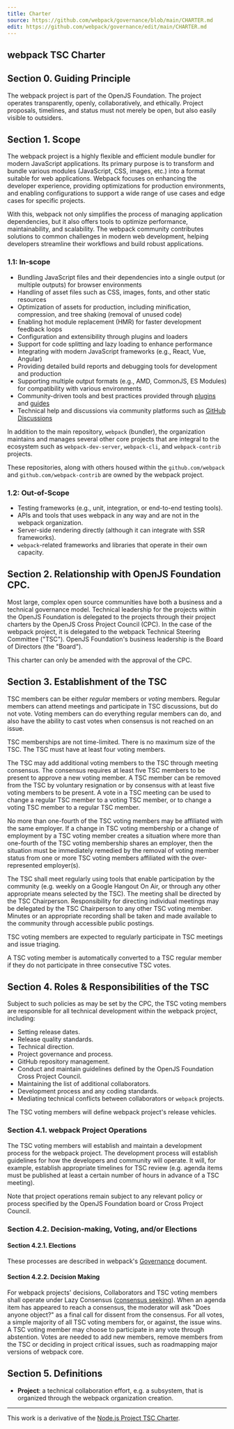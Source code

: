 ```yaml
---
title: Charter
source: https://github.com/webpack/governance/blob/main/CHARTER.md
edit: https://github.com/webpack/governance/edit/main/CHARTER.md
---
```


## webpack TSC Charter

## Section 0. Guiding Principle

The webpack project is part of the OpenJS Foundation. The project operates transparently, openly, collaboratively,
and ethically. Project proposals, timelines, and status must not merely be open, but also easily visible to outsiders.

## Section 1. Scope

The webpack project is a highly flexible and efficient module bundler for modern JavaScript applications. Its primary
purpose is to transform and bundle various modules (JavaScript, CSS, images, etc.) into a format suitable for web
applications. Webpack focuses on enhancing the developer experience, providing optimizations for production environments,
and enabling configurations to support a wide range of use cases and edge cases for specific projects.

With this, webpack not only simplifies the process of managing application dependencies, but it also offers tools to
optimize performance, maintainability, and scalability. The webpack community contributes solutions to common challenges
in modern web development, helping developers streamline their workflows and build robust applications.

### 1.1: In-scope

- Bundling JavaScript files and their dependencies into a single output (or multiple outputs) for browser environments
- Handling of asset files such as CSS, images, fonts, and other static resources
- Optimization of assets for production, including minification, compression, and tree shaking (removal of unused code)
- Enabling hot module replacement (HMR) for faster development feedback loops
- Configuration and extensibility through plugins and loaders
- Support for code splitting and lazy loading to enhance performance
- Integrating with modern JavaScript frameworks (e.g., React, Vue, Angular)
- Providing detailed build reports and debugging tools for development and production
- Supporting multiple output formats (e.g., AMD, CommonJS, ES Modules) for compatibility with various environments
- Community-driven tools and best practices provided through
  [plugins](https://webpack.js.org/plugins/) and [guides](https://webpack.js.org/guides/)
- Technical help and discussions via community platforms such as
  [GitHub Discussions](https://github.com/webpack/webpack/discussions)

In addition to the main repository, `webpack` (bundler), the organization maintains and manages several other core
projects that are integral to the ecosystem such as `webpack-dev-server`, `webpack-cli`, and `webpack-contrib` projects.

These repositories, along with others housed within the `github.com/webpack` and `github.com/webpack-contrib` are owned by the webpack project.

### 1.2: Out-of-Scope

- Testing frameworks (e.g., unit, integration, or end-to-end testing tools).
- APIs and tools that uses webpack in any way and are not in the webpack organization.
- Server-side rendering directly (although it can integrate with SSR frameworks).
- `webpack`-related frameworks and libraries that operate in their own capacity.

## Section 2. Relationship with OpenJS Foundation CPC.

Most large, complex open source communities have both a business and a technical governance model. Technical leadership
for the projects within the OpenJS Foundation is delegated to the projects through their project charters by the OpenJS
Cross Project Council (CPC). In the case of the webpack project, it is delegated to the webpack Technical Steering
Committee ("TSC"). OpenJS Foundation's business leadership is the Board of Directors (the "Board").

This charter can only be amended with the approval of the CPC.

## Section 3. Establishment of the TSC

TSC members can be either _regular_ members or _voting_ members. Regular members can attend meetings and participate in
TSC discussions, but do not vote. Voting members can do everything regular members can do, and also have the ability to
cast votes when consensus is not reached on an issue.

TSC memberships are not time-limited. There is no maximum size of the TSC. The TSC must have at least four voting
members.

The TSC may add additional voting members to the TSC through meeting consensus. The consensus requires at least five TSC members to be present to approve a new voting member. A TSC member can be removed from the TSC by voluntary
resignation or by consensus with at least five voting members to be present. A vote in a TSC meeting can be used to change a regular TSC member to a voting
TSC member, or to change a voting TSC member to a regular TSC member.

No more than one-fourth of the TSC voting members may be affiliated with the same employer. If a change in TSC voting
membership or a change of employment by a TSC voting member creates a situation where more than one-fourth of the TSC
voting membership shares an employer, then the situation must be immediately remedied by the removal of voting member
status from one or more TSC voting members affiliated with the over-represented employer(s).

The TSC shall meet regularly using tools that enable participation by the community (e.g. weekly on a Google Hangout On
Air, or through any other appropriate means selected by the TSC). The meeting shall be directed by the TSC Chairperson.
Responsibility for directing individual meetings may be delegated by the TSC Chairperson to any other TSC voting member.
Minutes or an appropriate recording shall be taken and made available to the community through accessible public
postings.

TSC voting members are expected to regularly participate in TSC meetings and issue triaging.

A TSC voting member is automatically converted to a TSC regular member if they do not participate in three consecutive
TSC votes.

## Section 4. Roles & Responsibilities of the TSC

Subject to such policies as may be set by the CPC, the TSC voting members are responsible for all technical development
within the webpack project, including:

- Setting release dates.
- Release quality standards.
- Technical direction.
- Project governance and process.
- GitHub repository management.
- Conduct and maintain guidelines defined by the OpenJS Foundation Cross Project Council.
- Maintaining the list of additional collaborators.
- Development process and any coding standards.
- Mediating technical conflicts between collaborators or `webpack` projects.

The TSC voting members will define webpack project's release vehicles.

### Section 4.1. webpack Project Operations

The TSC voting members will establish and maintain a development process for the webpack project. The development
process will establish guidelines for how the developers and community will operate. It will, for example, establish
appropriate timelines for TSC review (e.g. agenda items must be published at least a certain number of hours in advance
of a TSC meeting).

Note that project operations remain subject to any relevant policy or process specified by the OpenJS Foundation board or Cross Project Council.

### Section 4.2. Decision-making, Voting, and/or Elections

#### Section 4.2.1. Elections

These processes are described in webpack's [Governance](https://github.com/webpack/governance.git) document.

#### Section 4.2.2. Decision Making

For webpack projects' decisions, Collaborators and TSC voting members shall operate under Lazy Consensus ([consensus seeking][]). When an agenda item has appeared to reach a
consensus, the moderator will ask "Does anyone object?" as a final call for dissent from the consensus. For all votes, a simple majority of all TSC voting members for, or against, the issue wins. A TSC voting member may
choose to participate in any vote through abstention. Votes are needed to add new members, remove members from the TSC or deciding in project critical issues, such as roadmapping major versions of webpack core.

## Section 5. Definitions

- **Project**: a technical collaboration effort, e.g. a subsystem, that is organized through the webpack organization creation.

---

This work is a derivative of the [Node.js Project TSC Charter](https://github.com/nodejs/node/blob/main/TSC_CHARTER.md).

[consensus seeking]: https://en.wikipedia.org/wiki/Consensus-seeking_decision-making
